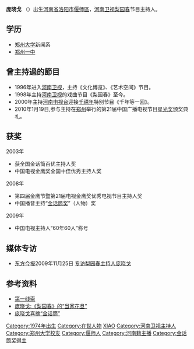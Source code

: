 {{藝人
|姓名 =庞晓戈
|類型 =节目主持 
|圖片 = 
|圖片尺寸 = 
|圖片簡介 = 
|原名 = 
|外文名 = 
|外文 =  
|羅馬拼音 = 
|英文名 = 
|暱稱 = 晓戈
|其他藝名 = 
|國籍 = {{PRC}}
|民族 = 汉族
|籍貫 = 
|出生日期 = {{birth date and age|1974|11|12}}
|出生地點 = {{CHN}}[[河南省|河南省]][[洛阳市|洛阳市]][[偃师區|偃师區]]
|逝世日期 = 
|逝世地點 =
|職業 =主持人
|語言 = [[普通话|國語]]、[[河南话|河南话]]
|三圍 = 
|教育程度 =[[郑州大学|郑州大学]] 
|宗教信仰 =
|配偶 = 
|兒女 = 
|父母 = 
|音樂類型 = 
|演奏樂器 = 
|出道地點 = 
|出道作 = 
|出道日期 = 
|代表作 = 
|活躍年代 = 
|唱片公司 = 
|經紀公司 = 
|網站 = 
|相關團體 = 
|獎項 = 
|IMDb = 
|現任成員 = 
|過往成員 = 
|音樂專輯 = 
|電影 = 
|電視節目 = 
|舞台劇 = 
|書籍 = 
}}

'''庞晓戈''' （{{bd|1974年|11月12日}}）出生[[河南省|河南省]][[洛阳市|洛阳市]][[偃师區|偃师區]]，[[河南卫视|河南卫视]][[梨园春|梨园春]]节目主持人。

==学历==
*[[郑州大学|郑州大学]]新闻系
*[[郑州一中|郑州一中]]

==曾主持過的節目==
{{dynamic list}}
*1996年进入[[河南卫视|河南卫视]]，主持《文化博览》、《艺术空间》节目。
*1998年主持[[河南卫视|河南卫视]]的戏曲节目《梨园春》至今。
*2000年主持[[河南电视台|河南电视台]]迎接[[千禧年|千禧年]]特别节目《千年等一回》。
*2010年1月19日,参与主持在[[郑州|郑州]]举行的第21届中国广播电视节目[[星光奖|星光奖]]颁奖典礼。

==获奖==
2003年
*获全国金话筒百优主持人奖
*中国电视金鹰奖全国十佳优秀主持人奖
2008年
*第四届金鹰节暨第21届电视金鹰奖优秀电视节目主持人奖
*中国播音主持“[[金话筒奖|金话筒奖]]”（人物）奖
2009年
*中国电视主持人“60年60人”称号

==媒体专访==
*[[东方今报|东方今报]]2009年11月25日 [http://www.jinbw.com.cn/jinbw/xwzx/whyl/20091125319.htm 专访梨园春主持人庞晓戈]{{dead link|date=2018年2月 |bot=InternetArchiveBot |fix-attempted=yes }} 

==参考资料==
*[http://www.news178.com/html/bl/huazhong/henan/2010/0209/10398.html 第一线索]{{dead link|date=2018年2月 |bot=InternetArchiveBot |fix-attempted=yes }}
*[http://qkzz.net/article/cfbaf162-d1c9-4c56-95a8-27403f4b33be.htm 庞晓戈:《梨园春》的“当家花旦”]
*[http://henan.people.com.cn/news/2008/12/26/351417.html 庞晓戈喜摘“金话筒”]{{dead link|date=2018年2月 |bot=InternetArchiveBot |fix-attempted=yes }}

{{DEFAULTSORT:P庞}}
[[Category:1974年出生|Category:1974年出生]]
[[Category:在世人物|Category:在世人物]]
[[Category:庞姓|XIAO]]
[[Category:河南卫视主持人|Category:河南卫视主持人]]
[[Category:郑州大学校友|Category:郑州大学校友]]
[[Category:偃师人|Category:偃师人]]
[[Category:河南籍主播|Category:河南籍主播]]
[[Category:金话筒奖得主|Category:金话筒奖得主]]